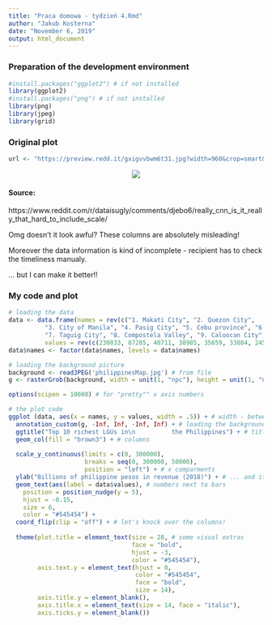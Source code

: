 ```yaml
---
title: "Praca domowa - tydzień 4.Rmd"
author: "Jakub Kosterna"
date: "November 6, 2019"
output: html_document
---
```


### Preparation of the development environment
  
```r
#install.packages("ggplot2") # if not installed
library(ggplot2)
#install.packages("png") # if not installed
library(png)
library(jpeg)
library(grid)
```

### Original plot

```r
url <- "https://preview.redd.it/gxigvvbwm6t31.jpg?width=960&crop=smart&auto=webp&s=cd9e322b8391cf94a164a88e9b977a9b68fe6f5a"
```

<center><img src="`r url`"></center>

#### Source:

https://www.reddit.com/r/dataisugly/comments/djebo6/really_cnn_is_it_really_that_hard_to_include_scale/

Omg doesn't it look awful? These columns are absolutely misleading!

Moreover the data information is kind of incomplete - recipient has to check the timeliness manualy.

... but I can make it better!!

### My code and plot

```r
# loading the data
data <- data.frame(names = rev(c("1. Makati City", "2. Quezon City",
          "3. City of Manila", "4. Pasig City", "5. Cebu province", "6. Cebu City",
          "7. Taguig City", "8. Compostela Valley", "9. Caloocan City", "10. Pasay City")),
          values = rev(c(230833, 87285, 40711, 38985, 35659, 33884, 24535, 19615, 18381, 18278)))
data$names <- factor(data$names, levels = data$names)

# loading the background picture
background <- readJPEG('philippinesMap.jpg') # from file
g <- rasterGrob(background, width = unit(1, "npc"), height = unit(1, "npc"))

options(scipen = 10000) # for "pretty"" x axis numbers

# the plot code
ggplot (data, aes(x = names, y = values, width = .5)) + # width - between the bars
  annotation_custom(g, -Inf, Inf, -Inf, Inf) + # loading the background
  ggtitle("Top 10 richest LGUs in\n          the Philippines") + # title
  geom_col(fill = "brown3") + # columns
  
  scale_y_continuous(limits = c(0, 300000),
                     breaks = seq(0, 300000, 50000),
                     position = "left") + # x comparments
  ylab("Billions of philippine pesos in revenue (2018)") + # ... and its name
  geom_text(aes(label = data$values), # numbers next to bars
    position = position_nudge(y = 5),
    hjust = -0.15,
    size = 6,
    color = "#545454") +
  coord_flip(clip = "off") + # let's knock over the columns!
  
  theme(plot.title = element_text(size = 28, # some visual extras
                                  face = "bold",
                                  hjust = -3,
                                  color = "#545454"),
        axis.text.y = element_text(hjust = 0,
                                   color = "#545454",
                                   face = "bold",
                                   size = 14),
        axis.title.y = element_blank(),
        axis.title.x = element_text(size = 14, face = "italic"),
        axis.ticks.y = element_blank())
  
```
